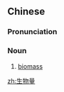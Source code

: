 ==Chinese==
{{zh-forms|type=21}}

===Pronunciation===
{{zh-pron
|m=shēngwùliàng
|cat=n
}}

===Noun===
{{zh-noun}}

# [[biomass]] {{gloss|the total mass of living things}}

[[zh:生物量]]